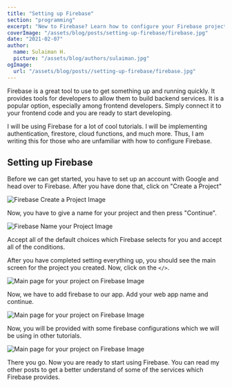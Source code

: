 ```yaml
---
title: "Setting up Firebase"
section: "programming"
excerpt: "New to Firebase? Learn how to configure your Firebase project to start using its tools."
coverImage: "/assets/blog/posts/setting-up-firebase/firebase.jpg"
date: "2021-02-07"
author:
  name: Sulaiman H.
  picture: "/assets/blog/authors/sulaiman.jpg"
ogImage:
  url: "/assets/blog/posts//setting-up-firebase/firebase.jpg"
---
```


Firebase is a great tool to use to get something up and running quickly. It provides tools for developers to allow them to build backend services. It is a popular option, especially among frontend developers. Simply connect it to your frontend code and you are ready to start developing.

I will be using Firebase for a lot of cool tutorials. I will be implementing authentication, firestore, cloud functions, and much more. Thus, I am writing this for those who are unfamiliar with how to configure Firebase.

## Setting up Firebase

Before we can get started, you have to set up an account with Google and head over to <LinkOuter href="https://firebase.google.com/">Firebase</LinkOuter>. After you have done that, click on "Create a Project"

<Image
  src='/assets/blog/posts/setting-up-firebase/firebase-welcome.jpg'
  alt='Firebase Create a Project Image'
  className='rounded-lg'
  width={2000}
  height={1333}
/>

Now, you have to give a name for your project and then press "Continue".

<Image
  src='/assets/blog/posts/setting-up-firebase/firebase-name.jpg'
  alt='Firebase Name your Project Image'
  className='rounded-lg'
  width={2000}
  height={1333}
/>

Accept all of the default choices which Firebase selects for you and accept all of the conditions.

After you have completed setting everything up, you should see the main screen for the project you created. Now, click on the <codesnippet>`</>`</codesnippet>.

<Image
  src='/assets/blog/posts/setting-up-firebase/firebase-web.jpg'
  alt='Main page for your project on Firebase Image'
  className='rounded-lg'
  width={2000}
  height={1333}
/>

Now, we have to add firebase to our app. Add your web app name and continue.

<Image
  src='/assets/blog/posts/setting-up-firebase/firebase-app.jpg'
  alt='Main page for your project on Firebase Image'
  className='rounded-lg'
  width={2000}
  height={1333}
/>

Now, you will be provided with some firebase configurations which we will be using in other tutorials.

<Image
  src='/assets/blog/posts/setting-up-firebase/firebase-config.jpg'
  alt='Main page for your project on Firebase Image'
  className='rounded-lg'
  width={2000}
  height={1333}
/>

There you go. Now you are ready to start using Firebase. You can read my other posts to get a better understand of some of the services which Firebase provides.
